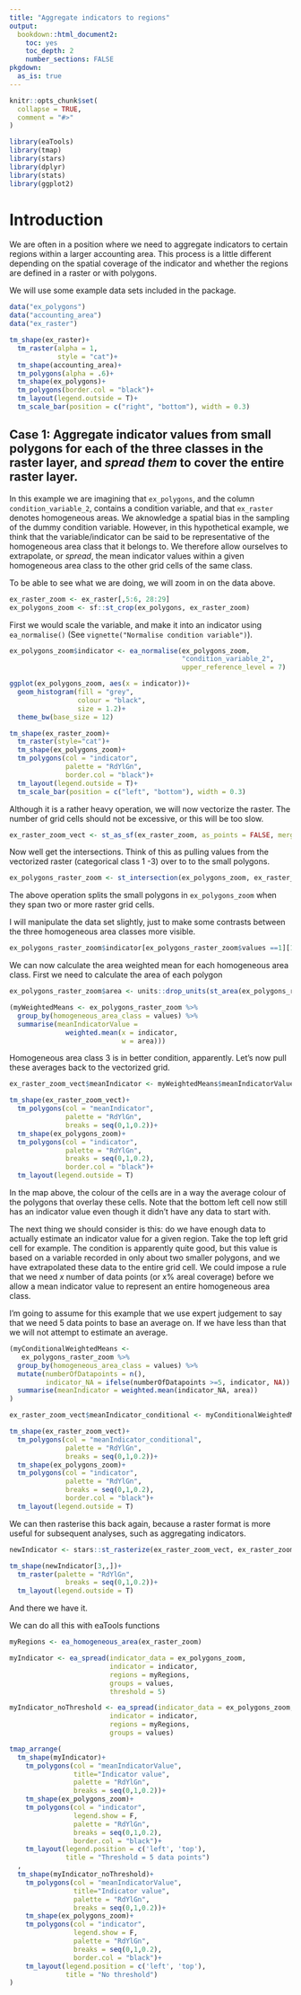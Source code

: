 ```yaml
---
title: "Aggregate indicators to regions"
output: 
  bookdown::html_document2:
    toc: yes
    toc_depth: 2
    number_sections: FALSE
pkgdown:
  as_is: true
---
```


```r
knitr::opts_chunk$set(
  collapse = TRUE,
  comment = "#>"
)
```

```r
library(eaTools)
library(tmap)
library(stars)
library(dplyr)
library(stats)
library(ggplot2)
```

# Introduction

We are often in a position where we need to aggregate indicators to certain regions within a larger accounting area. This process is a little different depending on the spatial coverage of the indicator and whether the regions are defined in a raster or with polygons.

We will use some example data sets included in the package.

```r
data("ex_polygons")
data("accounting_area")
data("ex_raster")
```

```r
tm_shape(ex_raster)+
  tm_raster(alpha = 1,
            style = "cat")+
  tm_shape(accounting_area)+
  tm_polygons(alpha = .6)+
  tm_shape(ex_polygons)+
  tm_polygons(border.col = "black")+
  tm_layout(legend.outside = T)+
  tm_scale_bar(position = c("right", "bottom"), width = 0.3)

```

## Case 1: Aggregate indicator values from small polygons for each of the three classes in the raster layer, and *spread them* to cover the entire raster layer.

In this example we are imagining that `ex_polygons`, and the column `condition_variable_2`, contains a condition variable, and that `ex_raster` denotes homogeneous areas. We aknowledge a spatial bias in the sampling of the dummy condition variable. However, in this hypothetical example, we think that the variable/indicator can be said to be representative of the homogeneous area class that it belongs to. We therefore allow ourselves to extrapolate, or *spread*, the mean indicator values within a given homogeneous area class to the other grid cells of the same class.

To be able to see what we are doing, we will zoom in on the data above.

```r
ex_raster_zoom <- ex_raster[,5:6, 28:29]
ex_polygons_zoom <- sf::st_crop(ex_polygons, ex_raster_zoom)
```

First we would scale the variable, and make it into an indicator using `ea_normalise()` (See `vignette("Normalise condition variable")`).
```r
ex_polygons_zoom$indicator <- ea_normalise(ex_polygons_zoom,
                                           "condition_variable_2",
                                           upper_reference_level = 7)
```

```r
ggplot(ex_polygons_zoom, aes(x = indicator))+
  geom_histogram(fill = "grey",
                 colour = "black",
                 size = 1.2)+
  theme_bw(base_size = 12)
```


```r
tm_shape(ex_raster_zoom)+
  tm_raster(style="cat")+
  tm_shape(ex_polygons_zoom)+
  tm_polygons(col = "indicator",
              palette = "RdYlGn",
              border.col = "black")+
  tm_layout(legend.outside = T)+
  tm_scale_bar(position = c("left", "bottom"), width = 0.3)
```

Although it is a rather heavy operation, we will now vectorize the raster. The number of grid cells should not be excessive, or this will be too slow.
```r
ex_raster_zoom_vect <- st_as_sf(ex_raster_zoom, as_points = FALSE, merge = TRUE)
```

Now well get the intersections. Think of this as pulling values from the vectorized raster (categorical class 1 -3) over to to the small polygons.
```r
ex_polygons_raster_zoom <- st_intersection(ex_polygons_zoom, ex_raster_zoom_vect)
```
The above operation splits the small polygons in `ex_polygons_zoom` when they span two or more raster grid cells. 

I will manipulate the data set slightly, just to make some contrasts between the three homogeneous area classes more visible. 
```r
ex_polygons_raster_zoom$indicator[ex_polygons_raster_zoom$values ==1][1:5] <- 1
```

We can now calculate the area weighted mean for each homogeneous area class. First we need to calculate the area of each polygon
```r
ex_polygons_raster_zoom$area <- units::drop_units(st_area(ex_polygons_raster_zoom))
```

```r
(myWeightedMeans <- ex_polygons_raster_zoom %>%
  group_by(homogeneous_area_class = values) %>%
  summarise(meanIndicatorValue = 
              weighted.mean(x = indicator,
                            w = area)))
```

Homogeneous area class 3 is in better condition, apparently. 
Let's now pull these averages back to the vectorized grid.

```r
ex_raster_zoom_vect$meanIndicator <- myWeightedMeans$meanIndicatorValue[match(ex_raster_zoom_vect$values, myWeightedMeans$homogeneous_area_class)]
```

```r
tm_shape(ex_raster_zoom_vect)+
  tm_polygons(col = "meanIndicator",
              palette = "RdYlGn",
              breaks = seq(0,1,0.2))+
  tm_shape(ex_polygons_zoom)+
  tm_polygons(col = "indicator",
              palette = "RdYlGn",
              breaks = seq(0,1,0.2),
              border.col = "black")+
  tm_layout(legend.outside = T)
```

In the map above, the colour of the cells are in a way the average colour of the polygons that overlay these cells. Note that the bottom left cell now still has an indicator value even though it didn't have any data to start with.

The next thing we should consider is this: do we have enough data to actually estimate an indicator value for a given region. Take the top left grid cell for example. The condition is apparently quite good, but this value is based on a variable recorded in only about two smaller polygons, and we have extrapolated these data to the entire grid cell. We could impose a rule that we need _x_ number of data points (or x% areal coverage) before we allow a mean indicator value to represent an entire homogeneous area class.

I'm going to assume for this example that we use expert judgement to say that we need 5 data points to base an average on. If we have less than that we will not attempt to estimate an average.

```r
(myConditionalWeightedMeans <- 
   ex_polygons_raster_zoom %>%
  group_by(homogeneous_area_class = values) %>%
  mutate(numberOfDatapoints = n(),
         indicator_NA = ifelse(numberOfDatapoints >=5, indicator, NA)) %>%
  summarise(meanIndicator = weighted.mean(indicator_NA, area))
)
```

```r
ex_raster_zoom_vect$meanIndicator_conditional <- myConditionalWeightedMeans$meanIndicator[match(ex_raster_zoom_vect$values, myConditionalWeightedMeans$homogeneous_area_class)]
```

```r
tm_shape(ex_raster_zoom_vect)+
  tm_polygons(col = "meanIndicator_conditional",
              palette = "RdYlGn",
              breaks = seq(0,1,0.2))+
  tm_shape(ex_polygons_zoom)+
  tm_polygons(col = "indicator",
              palette = "RdYlGn",
              breaks = seq(0,1,0.2),
              border.col = "black")+
  tm_layout(legend.outside = T)
```

We can then rasterise this back again, because a raster format is more useful for subsequent analyses, such as aggregating indicators.

```r
newIndicator <- stars::st_rasterize(ex_raster_zoom_vect, ex_raster_zoom)
```



```r
tm_shape(newIndicator[3,,])+
  tm_raster(palette = "RdYlGn",
              breaks = seq(0,1,0.2))+
  tm_layout(legend.outside = T)
```

And there we have it.

We can do all this with eaTools functions
```r
myRegions <- ea_homogeneous_area(ex_raster_zoom)
```

```r
myIndicator <- ea_spread(indicator_data = ex_polygons_zoom,
                         indicator = indicator,
                         regions = myRegions,
                         groups = values,
                         threshold = 5)
```

```r
myIndicator_noThreshold <- ea_spread(indicator_data = ex_polygons_zoom,
                         indicator = indicator,
                         regions = myRegions,
                         groups = values)
```

```r
tmap_arrange(
  tm_shape(myIndicator)+
    tm_polygons(col = "meanIndicatorValue",
                title="Indicator value",
                palette = "RdYlGn",
                breaks = seq(0,1,0.2))+
    tm_shape(ex_polygons_zoom)+
    tm_polygons(col = "indicator",
                legend.show = F,
                palette = "RdYlGn",
                breaks = seq(0,1,0.2),
                border.col = "black")+
    tm_layout(legend.position = c('left', 'top'),
              title = "Threshold = 5 data points")
  ,
  tm_shape(myIndicator_noThreshold)+
    tm_polygons(col = "meanIndicatorValue",
                title="Indicator value",
                palette = "RdYlGn",
                breaks = seq(0,1,0.2))+
    tm_shape(ex_polygons_zoom)+
    tm_polygons(col = "indicator",
                legend.show = F,
                palette = "RdYlGn",
                breaks = seq(0,1,0.2),
                border.col = "black")+
    tm_layout(legend.position = c('left', 'top'),
              title = "No threshold")
)
```


